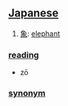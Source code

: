 == [[Japanese]] ==                                          

# [[象]]: [[elephant]]

=== [[reading]] ===
* zō

=== [[synonym]] ===